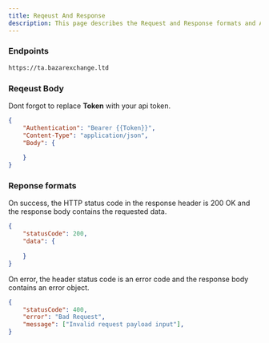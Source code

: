 ```yaml
---
title: Reqeust And Response
description: This page describes the Request and Response formats and Authentication.
---
```


### Endpoints
```bash
https://ta.bazarexchange.ltd
```


### Reqeust Body
Dont forgot to replace __Token__ with your api token. 

```json
{
    "Authentication": "Bearer {{Token}}",      
    "Content-Type": "application/json",
    "Body": {
        
    }
}
```

### Reponse formats
On success, the HTTP status code in the response header is 200 OK and the response body contains the requested data.
```json
{ 
    "statusCode": 200,
    "data": {
        
    }
}
```

On error, the header status code is an error code and the response body contains an error object.
```json
{ 
    "statusCode": 400,
    "error": "Bad Request",
    "message": ["Invalid request payload input"],
}
```

